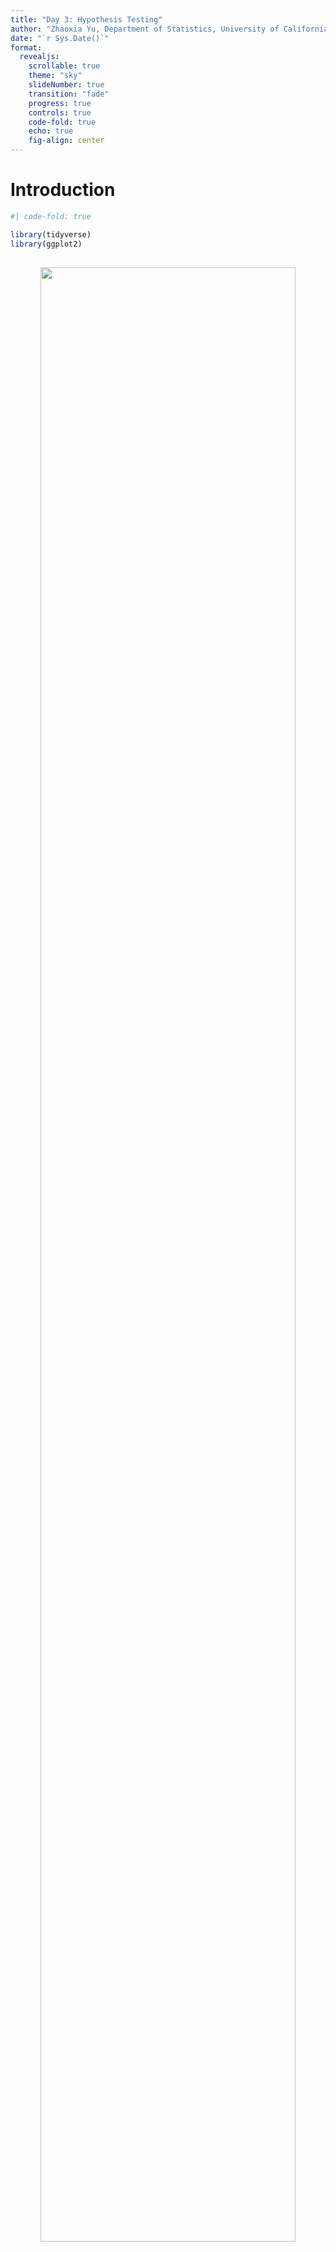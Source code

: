 ```yaml
---
title: "Day 3: Hypothesis Testing"
author: "Zhaoxia Yu, Department of Statistics, University of California, Irvine"
date: "`r Sys.Date()`"
format: 
  revealjs:
    scrollable: true
    theme: "sky"
    slideNumber: true
    transition: "fade"
    progress: true
    controls: true
    code-fold: true
    echo: true
    fig-align: center
---
```


# Introduction

```r
#| code-fold: true

library(tidyverse)
library(ggplot2)
```

## 

::: {style="text-align: center;"}
![](images/clipboard-1167207519.png){height="90%"}
:::

## Read Data

```r
#| code-fold: true

alzheimer_data <- read.csv('data/alzheimer_data.csv') %>% 
  select(id, diagnosis, age, educ, female, height, weight, lhippo, rhippo) %>% 
  mutate(diagnosis = as.factor(diagnosis), female = as.factor(female))


alzheimer_healthy <- read.csv('data/alzheimer_data.csv') %>% 
  select(id, diagnosis, age, educ, female, height, weight, lhippo, rhippo) %>% 
  mutate(diagnosis = as.factor(diagnosis), female = as.factor(female)) %>% filter(diagnosis==0)
```

## Hypothesis

-   A **hypothesis** is a statement about one or more random variables or their associated parameters

-   A Hypothesis a testable statement; we test it based on sample data.

-   Research questions can often be formulated in to hypotheses. Examples

    -   Are students who play musical instruments more likely to have higher GPAs than students who do not play musical instruments?

    -   Do people who exercise regularly have lower blood pressure than those who do not exercise regularly?

## TYPES OF HYPOTHESES:

**Null Hypothesis** ($H_0$)

-   **Definition**: A statement is often about no effect or no difference, or nothing of interest.

-   **Purpose**: Serves as the default or starting assumption.

**Alternative Hypothesis** ($H_a$) or $H_1$)

-   **Definition**: A statement is often about an effect or a difference.

-   **Purpose**: Represents what we are trying to find evidence for.

## HYPOTHESIS TESTING

-   To determine whether to reject the null hypothesis, we measure the empirical support provided by the observed data against the null hypothesis using some statistics.

-   We use statistics, known as test statistics, to evaluate our hypotheses.

-   A statistic is considered a **test statistic** if its sampling distribution under the null hypothesis is completely known (either exactly or approximately).

-   The distribution of test statistics under the null hypothesis is referred to as the **null distribution**.

# LIST OF QUESTIONS / EXAMPLES

## A LIST OF QUESTIONS

::: {style="font-size: 75%;"}
-   Is the mean left hippocampus volume of healthy adults 3cm$^3$?

-   Is the proportion of healthy adults with a \>3cm$^3$ right hippocampus 50%?

-   Does healthy men and women have the same mean left hippocampus volume?

-   Is human’s left hippocampus volume the same as the right hippocampus volume?

-   Is having a greater right vs left hippocampus associated with gender?

-   Is hippocampus volume correlated with age in healthy adults?

-   Does left hippocampus volume differ across diagnosis groups?
:::

# Example 1

## Example 1

::: {style="font-size: 75%;"}
-   **Research Question**: Is the mean left hippocampus volume of healthy adults greater than 3cm$^3$?

-   **Null Hypothesis**: The mean left hippocampus volume of healthy adults is 3cm$^3$.

-   **Alternative Hypothesis**: The mean left hippocampus volume of healthy adults is different from 3cm3

$$H_0:μ=3 \mbox{ vs } H_1: μ\not=3$$

-   Calculate the sample mean. What does the sample mean tell you? Should you reject $H_0$ based on the result?
:::

```r
#| code-fold: true
mean(alzheimer_healthy$lhippo)
```

## Example 1

-   If the true distribution is $N(3,\sigma^2)$, we have $\bar X\sim N(3, \sigma^2/n)$. Further, $\frac{\bar X - 3}{\sigma/\sqrt{n}}\sim N(0,1)$

-   Because $\sigma$ is unknown, we replace it with the $s$, the sample SD, leading to a test statistic $$T=\frac{\bar X - 3}{s/\sqrt{n}}\overset{H_0}\sim t_{n-1}$$

-   The “$H_0$” above “\sim\$" indicates this is the null distribution of the test statistic $T$, i.e., the distribution when $H_0$ is true.

## Example 1

-   We say T is a statistic because it can be computed once we have data and its distribution is known under $H_0$.

-   In this example, the null distribution is $t_{1534−1}$ , very similar to $N(0,1)$, only slightly more spread out.

-   Calculate the test statistics

```r
#| code-fold: true
n=length(alzheimer_healthy$lhippo)
(mean(alzheimer_healthy$lhippo)-3)/ (sd(alzheimer_healthy$lhippo)/sqrt(n))
```

-   Is this value surprising if $H_0$ is true? Why?

## Example 1

-   The null distribution is used as the reference to examine when the observed test statistic is surprising, in the direction of $H_1$.

-   The p-value is defined as probability of observing a value that is as extreme as or more so in the direction of $H_1$.

-   In this example, $H_1: \mu\not=3$, i.e., both directions are considered extreme.

::: {style="text-align: center;"}
![](images/clipboard-888276776.png){width="40%"}
:::

## Step-by-Step for One-sample T-test

```r
#| code-fold: true
#probability of greater than 17.72495
print("probability of greater than 17.72495")
pt(17.72495, df=n-1, lower.tail=F)

#probability of less than -17.72495
print("probability of less than -17.72495")
pt(-17.72495, df=n-1, lower.tail=T)

#p-value
print("p-value")
pt(17.72495, df=n-1, lower.tail=F)+pt(-17.72495, df=n-1, lower.tail=T)
```

## Use t.test

We don’t have to the calculation manually. We can run a one-sample t-test using `t.test`

```r
#| code-fold: true

#the default test is two-tailed/sided
t.test(alzheimer_healthy$lhippo, mu=3)  
```

# EXAMPLE 1 L: LEFT-TAILED

-   Suppose we consider $H_0: \mu=3 \mbox{ vs } H_1: \mu < 3$.
-   Then p-value should be calculated to reflect the direction of $H_1$.

::: {style="text-align: center;"}
![](images/clipboard-1191121346.png){height="20%"}
:::

```r
#| code-fold: true
#use the CDF of t to compute p-value
pt(17.72495, df=n-1, lower.tail=T)

#use t-test
t.test(alzheimer_healthy$lhippo, mu=3, alternative = "less")  
```

# EXAMPLE 1 R: RIGHT-TAILED

-   Suppose we consider $H_0: \mu=3 \mbox{ vs } H_1: \mu>3$.

-   Again, p-value should be calculated to reflect the direction of $H_1$.

::: {style="text-align: center;"}
![](images/clipboard-4027981191.png){width="30%"}
:::

```r
#| code-fold: true
#use the CDF of t to compute p-value
pt(17.72495, df=n-1, lower.tail=F)
#use t-test
t.test(alzheimer_healthy$lhippo, mu=3, alternative = "greater")  
```

## EXAMPLE 1: SUMMARY

We have presented **one-sample t-test**.

::: {style="text-align: center;"}
![](images/clipboard-2496702990.png){width="80%"}
:::

# Example 2

## Example 2
- **Research Question**: Is the proportion of healthy adults with a >3cm$^3$ right hippocampus 50%?

- **Null Hypothesis**: The proportion of healthy adults with a >3cm$^3$
 right hippocampus is 50%.

- **Alternative Hypothesis**: The proportion of healthy adults with a >3cm$^3$ right hippocampus is greater than 50%.

$$H_0: p=0.5 \mbox{ vs } p>0.5 $$

- Method: **one-sample proportion z-test** (one-tailed/sided, right-tailed)


## Example 2

::: {style="font-size: 75%;"}
- To construct a test statistic for one-sample proportion test, we 

1. calculate the sample proportion, denoted by $\hat p$.

2. calculate its standard error, which equals $\hat p (1-\hat p)/\sqrt{n}$ .

3. obtain a standardized test statistics

$$\frac{\hat p - p_0}{\sqrt{\hat p (1-\hat p)/n}}$$

where $p_0$ is the hypothetical value specified in $H_0:p=p_0$.

4. compare to the $N(0,1)$, which is the approximate null distribution of the test statistic.
:::

## Example 2
```r
#| code-fold: true
phat=mean(alzheimer_healthy$lhippo>3 )
phat

phat.se=sqrt(phat*(1-phat)/n)
phat.se

(phat-0.5)/phat.se

#p-value
pnorm((phat-0.5)/phat.se, lower.tail = F)
```


# EXAMPLE 3

## Example 3
- **Research Question**: Does healthy men and women have the same mean left hippocampus volume?

- **Null Hypothesis**: Healthy men and women have the same mean left hippocampus volume.

- **Alternative Hypothesis**: Healthy men and women have different mean left hippocampus volume.

$$H_0: \mu_f = \mu_m \mbox{ vs } H_1: \mu_f \not= \mu_m$$

- Method: **two-sample t-test**, which compares the mean of two populations

## Example 3
- The way to construct a two-sample t-test statistic is similar to that for one-sample t-test.

1. Calculate the difference in the sample means between two groups
2. Calculate the standard error of the difference in sample means
3. Standardize it to construct a test statistic
4. Compare this two-sample t.test to the reference/null distribution, which is a t-distribution


## EXAMPLE 3
- One complication: whether to assume the two populations have the same variance
  - The results of the two versions might be slightly different
  - the default in R is unequal variance

## EXAMPEL 3
We will present the result of two-sided test. If desired, we can also perform one-sided tests.

```r
#| code-fold: true
t.test(alzheimer_healthy$lhippo[alzheimer_healthy$female==0], alzheimer_healthy$lhippo[alzheimer_healthy$female==1])

t.test(alzheimer_healthy$lhippo ~ alzheimer_healthy$female)
```
  
  
#  EXAMPLE 4
## EXAMPLE 4
- **Research Question**: Is human’s left hippocampus volume the same as the right hippocampus volume?

- **Null Hypothesis**: Human’s left hippocampus volume is the same as the right hippocampus volume.

- **Alternative Hypothesis**: Human’s left hippocampus volume is not the same as the right hippocampus volume.

$$H_0: \mu_L = \mu_R \mbox{ vs } \mu_L \not= \mu_R$$

- Method: **paired t-test**

## Example 4
- It is attempting to perform a two-sample t-test
- However, one fundamental assumption in the two-sample problem is that the two samples should be independent, such as the female group vs the male group. 
- Here we are looking at two features (left vs right hippocampus) of the same subjects. The correct test is 
- **paired t-test**, which equivalent to perform a one-sample t-test using the differences


## Example 4
```r
#| code-fold: true
t.test(alzheimer_data$rhippo, alzheimer_data$lhippo, paired = T)

#equivalently, 
t.test(alzheimer_data$rhippo- alzheimer_data$lhippo)
```

# Example 5

## Example 5

- **Research Question**: Is having a greater right vs left hippocampus associated with gender in healthy adults?

- This is category variable vs category variable problem

- Method: **chi-squared test**

```r
#| code-fold: true

table(alzheimer_data$rhippo>alzheimer_data$lhippo,
      alzheimer_data$female)

chisq.test(table(alzheimer_data$rhippo>alzheimer_data$lhippo,
      alzheimer_data$female))
```


# Example 6

## Example 6
- **Research Question**: Is hippocampus volume correlated with age in healthy adults?

- **Null Hypothesis**: hippocampus volume and age are not correlated.
- **Alternative Hypothesis**: hippocampus volume and age are not correlated.

$$H_0: \rho=0 \mbox{ vs } H_1: \rho\not=0$$

- Method: correlation test, more general, linear regression.

## Example 6: Visualization
```r
#| code-fold: true
#| fig-align: center

alzheimer_healthy$hippo = (alzheimer_healthy$lhippo+alzheimer_healthy$rhippo)/2

plot(alzheimer_healthy$age, alzheimer_healthy$hippo)
```
Discussion: is there a linear trend? are there regions of concerns? 


## Example 6
```r
#| code-fold: true

cor.test(alzheimer_healthy$age, alzheimer_healthy$hippo)

#alternatively, we can use linear regression
summary(lm(alzheimer_healthy$hippo ~ alzheimer_healthy$age))
```

# Example 7

## Example 7
- **Research Question**: Does left hippocampus volume differ across diagnosis groups?

- **Null Hypothesis**: 

- **Alternative Hypothesis**:

$$H_0: \mu_0=\mu_1=\mu_2 \mbox{ vs } H_1: \mbox{ at least two means are different}$$

- Method: one-way analysis of variance (ANOVA), more generally, linear regression

## Example 7
```r
#| code-fold: true


summary(aov(alzheimer_data$lhippo ~ alzheimer_data$diagnosis))

#equivalently
summary(aov(lhippo ~ diagnosis, data=alzheimer_data))
```

## NONPARAMETRIC TESTS

::: {style="font-size: 75%;"}
- The tests we introduced might not work well for small sample sizes.

- There are corresponding parametric methods, which are more robust. 
 
1. one-sample t-test : signed rank test

2. two-sample t-test : Mann-Whitney U test, also known as Wilcoxon rank sum test

3. one-sample proportion test : binomial test

4. paired t-test : signed rank test

5. chi-squared test : Fisher’s exact test

6. Pearson’s correlation : Spearman’s correlation

7. one-way ANOVA : Kruskal-Wallis H test
:::



